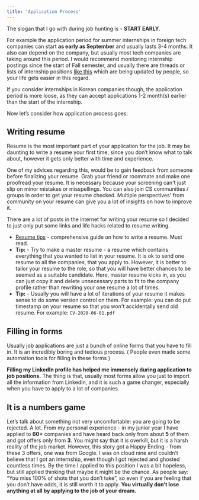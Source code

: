 ```yaml
---
title: 'Application Process'
---
```


The slogan that I go with during job hunting is - **START EARLY**.

For example the application period for summer internships in foreign tech companies can start **as early as September** and usually lasts 3-4 months. It also can depend on the company, but usually most tech companies are taking around this period. I would recommend monitoring internship postings since the start of Fall semester, and usually there are threads or lists of internship positions [like this](https://github.com/elaine-zheng/summer2020internships) which are being updated by people, so your life gets easier in this regard. 

If you consider internships in Korean companies though, the application period is more loose, as they can accept applications 1-2 month(s) earlier than the start of the internship.

Now let’s consider how application process goes:

## Writing resume

Resume is the most important part of your  application for the job. It may be daunting to write a resume your first time, since you don’t know what to talk about, however it gets only better with time and experience. 

One of my advices regarding this, would be to gain feedback from someone before finalizing your resume. Grab your friend or roommate and make one proofread your resume. It is necessary because your screening can't just slip on minor mistakes or misspellings. You can also join CS communities / groups in order to get your resume checked. Multiple perspectives' from community on your resume can give you a lot of insights on how to improve it.

There are a lot of posts in the internet for writing your resume so I decided to just only put some links and life hacks related to resume writing.

- [Resume tips](https://drive.google.com/file/d/10b9NZDhPbUOW_C7108IKe9ev6Ed2UG7F/view) - comprehensive guide on how to write a resume. Must read.
- **Tip:** - Try to make a master resume - a resume which contains everything that you wanted to list in your resume. It is ok to send one resume to all the companies, that you apply to. However, it is better to tailor your resume to the role, so that you will have better chances to be seemed as a suitable candidate. Here, master resume kicks in, as you can just copy it and delete unnecessary parts to fit to the company profile rather than rewriting your one resume a lot of times. 
- **Tip:** - Usually you will have a lot of iterations of your resume it makes sense to do some version control on them. For example: you can do put timestamp on your resume so that you won't accidentally send old resume. For example: `CV-2020-06-01.pdf`

## Filling in forms

Usually job applications are just a bunch of online forms that you have to fill in. It is an incredibly boring and tedious process. ( People even made some automation tools for filling in these forms ) 

**Filling my LinkedIn profile has helped me immensely during application to job positions.** The thing is that, usually most forms allow you just to import all the information from LinkedIn, and it is such a game changer, especially when you have to apply to a lot of companies. 

## It is a numbers game

Let’s talk about something not very uncomfortable: you are going to be rejected. A lot. From my personal experience - in my junior year I have applied to **60+** companies and have heard back only from about **5** of them and got offers only from **3**. You might say that it is overkill, but it is a harsh reality of the job market. However, this story got a Happy Ending - from these 3 offers, one was from Google. I was on cloud nine and couldn’t believe that I got an internship, even though I got rejected and ghosted countless times. By the time I applied to this position I was a bit hopeless, but still applied thinking that maybe it might be the chance. As people say: “You miss 100% of shots that you don’t take”, so even if you are feeling that you don’t have odds, it is still worth it to apply. **You virtually don’t lose anything at all by applying to the job of your dream.**
